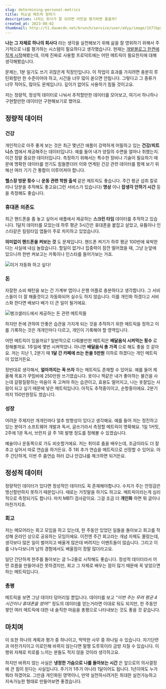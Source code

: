 ```yaml
---
slug: determining-personal-metrics
title: 퍼쇼널 메트릭 정하기
description: 나라는 회사가 잘 되려면 어떤걸 평가하면 좋을까?
created_at: 2023-08-02
thumbnail: http://t1.daumcdn.net/brunch/service/user/aVyy/image/1X7lbpy6_Ck1QoCvYi028omkIr8.png
---
```


**나는 그 자체로 하나의 회사다** 라는 생각을 실천해보기 위해 삶을 잘 영위하기 위해서 주기적으로 나를 평가하는 시스템이 필요하다고
생각했습니다. 현재는 [개발블로그 한켠에 작게 시작](https://www.hojunin.com/profess)해봤는데, 이제 진짜로 사용할
프로덕트에는 어떤 메트릭이 필요한지에 대해 생각해봤습니다.

문제는, 1분 일기도 쓰기 귀찮은게 직장인입니다. 이 작업이 효과를 가지려면 충분히 루틴화할만 한 수준이어야 하고, 시간을 너무 많이 쏟으면
안됩니다. 그렇다고 그 종류가 너무 적어도, 많아도 문제입니다. 깊이가 없어도 사용하기 힘들 것이고요.

저는 정량적, 정성적 데이터로 나눠서 추적할만한 데이터를 모아보고, 여기서 하나하나 구현할만한 데이터만 구현해보기로 했어요.

## 정량적 데이터

### 건강

개인적으로 아주 좋게 보는 것은 최근 몇년간 애플이 강력하게 어필하고 있는 **건강/피트니스** 앱에서 제공해주는 데이터입니다. 예를 들어
내가 양질의 수면을 얼마나 취했는지. 이건 정말 중요한 데이터입니다. 측정하기 위해서는 특수한 장비나 기술이 필요하기 때문에 명확한 데이터를
얻기도 힘들뿐더러 이와 연계된 건강 관련 데이터를 함께 보기 위해선 여러 기기 간 통합이 이루어져야 합니다.

**헬스장 방문 횟수** 나 **운동 관련 학원 출석** 같은 메트릭도 좋습니다. 주간 평균 섭취 칼로리나 당분을 추적해도 좋고요(그런
서비스가 있습니다) **명상** 이나 **잡생각 안하기 시간** 등을 측정해도 좋습니다.

### 휴대폰 의존도

최근 핸드폰을 좀 놓고 싶어서 애플에서 제공하는 **스크린 타임** 데이터를 추적하고 있습니다. 1달치 데이터를 모았는데 하루 평균 3시간은
휴대폰을 붙잡고 살았고, 유튭이나 인스타같은 킬링타임 앱들이 주로 차지하고 있었습니다.

**의미없이 핸드폰을 켜보는 것** 도 문제입니다. 핸드폰 켜기가 하루 평균 100번에 육박한다는 사실에 내심 놀랐습니다. 할일이 없거나
집중력이 잠깐 떨어졌을 때, 그냥 눈앞에 있으니까 한번 켜보고는 카톡이나 인스타를 들어가보는 거죠.

![](http://t1.daumcdn.net/brunch/service/user/aVyy/image/6qPdI_wCZSLzlKjHLuvplJp9iuk.png)이거
자동화 하고 싶다!

### 돈

자잘한 소비 패턴을 보는 건 가계부 앱이나 은행 어플로 충분하다고 생각합니다. 그 서비스들이 더 잘 해줄것이고 자동화되어 실수도 하지
않습니다. 이를 개인화 하겠다고 서비스화 한다면 배보다 배가 더 큰 일이 될거에요.

![](http://t1.daumcdn.net/brunch/service/user/aVyy/image/6HPHwzxwK1-7J0WxUNofn4IHPms.png)뱅크샐러드에서
제공하는 돈 관련 메트릭들

하지만 돈에 관하여 안좋은 습관을 가지게 되는 것을 추적하기 위한 메트릭을 정하고 이를 기록하는 것은 개개인마다 다르고, 개인이 기록해야 할
영역입니다.

어떤 메트릭이 있을까요? 일반적으로 다뤄볼만한 메트릭은 **배달음식 시켜먹는 횟수** 로 정해볼까요. 1주일에 몇번 시켜먹었나. 아니면
**배달음식 총 가격** 으로 해도 좋을 것 같아요. 저는 지난 1, 2분기 때 **1달 간 카페에 쓰는 돈을 5만원** 이하로 하겠다는
개인 메트릭이 있었거든요.

정반대로 생각해서, **얼마까지는 꼭 쓰자** 하는 메트릭도 존재할 수 있어요. 예를 들어 제 올해 목표가 꾸밈비에 250만원 쓰기였습니다.
옷이나 책같은 내가 좋아하는 물건을 사는데 갈팡질팡하는 마음이 꼭 고쳐야 하는 습관이고, 효용도 떨어지고, 나는 옷잘입는 사람이 되고 싶기
때문에 넣은 메트릭입니다. 아직도 추적중이이고, 순항중이에요. 2분기까지 150만원정도 썼습니다.

### 성장

어려운 주제지만 개개인마다 얼추 방향성이 있다고 생각해요. 예를 들어 저는 정진하고 있는 분야가 소프트웨어 개발과 독서, 글쓰기라서 측정할
메트릭이 명확해요. 1일 1커밋, 2주에 1권 독서, 브런치 글 주 1회 발행 정도를 정해볼 수 있겠습니다.

예술이나 운동쪽으로 가도 비슷할거에요. 저는 취미로 춤을 배우는데, 조금이라도 더 잘 추고 싶어서 따로 연습을 하거든요. 주 1회 추가
연습을 메트릭으로 선정할 수 있어요. 아주 간단하게, 이번 주 춤연습 하러 갔냐 안갔냐를 체크하면 되거든요.

## 정성적 데이터

정량적인 데이터가 있다면 정성적인 데이터도 꼭 존재해야합니다. 수치가 주는 안정감은 맹신할만하지 못하기 때문입니다. 때로는 거짓말을 하기도
하고요. 메트릭이라는게 심리적으로 측정되기도 합니다. 마치 MBTI 검사같이요. 그걸 조금 더 **개인화** 하면 뭐 글이나 마찬가지죠.

### 회고

저는 메모어라는 회고 모임을 하고 있는데, 한 주동안 있었던 일들을 돌아보고 회고를 작성해 온라인 상으로 공유하는 모임이에요. 이전엔 주간
회고라는 개념 자체도 몰랐는데, 생각보다 많은 일이 벌어지고 배울게 많은데 버려지는 이벤트들이 많습니다. 그리고 이를 나누다보니까 남의
경험에서도 배울점이 정말 많더라고요.

일단 간단하게 한주를 돌아보는 글 1~2줄로 시작해도 좋습니다. 정성적 데이터라서 어떤 흐름을 만들어내진 못하겠지만, 회고 그 자체로 배우는
점이 많기 때문에 꼭 넣었으면 하는 메트릭입니다.

### 총평

메트릭을 보면 그냥 데이터 덩어리일 뿐입니다. 데이터를 보고 _“이번 주는 무려 평균 4시간이나 휴대폰을 썼어!”_ 정도의 데이터를
얻는거라면 이대로 둬도 되지만, 한 주동안 쌓인 여러 메트릭에 대한 내 솔직한 마음을 총평으로 나타내보는 것도 좋을 것 같습니다.

## 마치며

이 또한 하나의 계획과 평가 중 하나이고, 딱딱한 사무 중 하나일 수 있습니다. 자기단련과 마찬가지이고 이로인해 바뀌지 않는다면 말짱
도루묵이라 금방 지칠 수 있습니다. 이 행위 자체로 피로를 느끼는 분들도 적지 않을 것이라 생각하고요.

하지만 바뀌지 않는 사실은 **냉정한 가슴으로 나를 돌아보는 시간** 은 앞으로의 의사결정에 큰 힘이 된다는 사실입니다. 주기가 1주가
아니라 1달이어도 됩니다. 1년이여도 누가 뭐라 하겠어요. 그만큼 개인화된 영역이니, 만약 실천하시려거든 최대한 실천가능하고 지속가능한
형태로 만들어보면 좋겠습니다.
